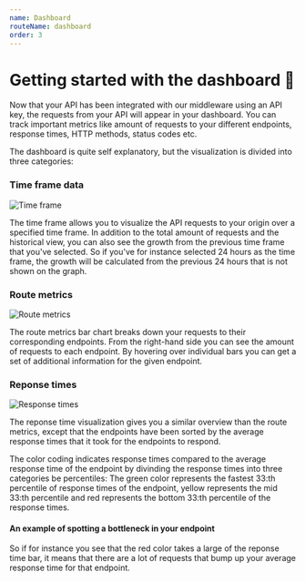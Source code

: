 ```yaml
---
name: Dashboard
routeName: dashboard
order: 3
---
```


# Getting started with the dashboard 🚀

Now that your API has been integrated with our middleware using an API key,
the requests from your API will appear in your dashboard. You can track important
metrics like amount of requests to your different endpoints, response times, HTTP
methods, status codes etc.

The dashboard is quite self explanatory, but the visualization is divided into three categories:

### Time frame data

![Time frame](/mock-ups/time-frame.png)

The time frame allows you to visualize the API requests to your origin over a specified time frame.
In addition to the total amount of requests and the historical view, you can also see the growth from the previous time frame that you've selected.
So if you've for instance selected 24 hours as the time frame, the growth will be calculated from the previous 24 hours that is not shown on the graph.

### Route metrics

![Route metrics](/mock-ups/route-metrics.png)

The route metrics bar chart breaks down your requests to their corresponding endpoints.
From the right-hand side you can see the amount of requests to each endpoint.
By hovering over individual bars you can get a set of additional information for the given endpoint.

### Reponse times

![Response times](/mock-ups/response-times.png)

The reponse time visualization gives you a similar overview than the route metrics,
except that the endpoints have been sorted by the average response times that it took for the endpoints to respond.

The color coding indicates response times compared to the average response time of the endpoint
by divinding the response times into three categories be percentiles:
The green color represents the fastest 33:th percentile of response times of the endpoint,
yellow represents the mid 33:th percentile and red represents the bottom 33:th percentile of the response times.

#### An example of spotting a bottleneck in your endpoint

So if for instance you see that the red color takes a large of the reponse time bar,
it means that there are a lot of requests that bump up your average response time for that endpoint.

